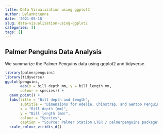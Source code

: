 ```yaml
---
title: Data Visualization using ggplot2
author: DylanMcKenna
date: '2021-05-18'
slug: data-visualization-using-ggplot2
categories: []
tags: []
---
```


## Palmer Penguins Data Analysis
We summarize the Palmer Penguins data using ggplot2 and tidyverse.

```r
library(palmerpenguins)
library(tidyverse)
ggplot(penguins, 
       aes(x = bill_depth_mm, y = bill_length_mm,
       colour = species)) +
  geom_point() +
  labs(title = "Bill depth and length",
       subtitle = "Dimensions for Adelie, Chinstrap, and Gentoo Penguins",
       x = "Bill depth (mm)", 
       y = "Bill length (mm)",
       colour = "Species",
       caption = "Source: Palmer Station LTER / palmerpenguins package") +
  scale_colour_viridis_d()


```

